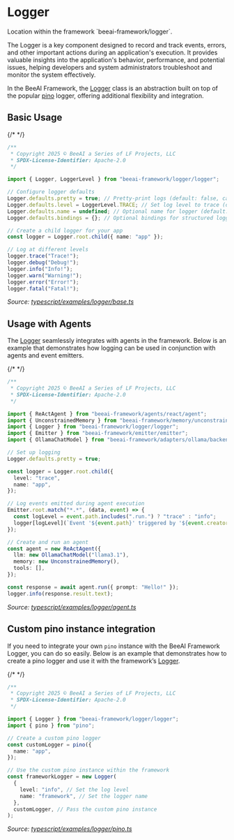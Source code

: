 # Logger

<Tip>
Location within the framework `beeai-framework/logger`.
</Tip>

The Logger is a key component designed to record and track events, errors, and other important actions during an application's execution. It provides valuable insights into the application's behavior, performance, and potential issues, helping developers and system administrators troubleshoot and monitor the system effectively.

In the BeeAI Framework, the [Logger](https://github.com/i-am-bee/beeai-framework/blob/main/typescript/src/logger/logger.ts) class is an abstraction built on top of the popular [pino](https://github.com/pinojs/pino) logger, offering additional flexibility and integration.

## Basic Usage

{/* <!-- embedme typescript/examples/logger/base.ts --> */}

```ts
/**
 * Copyright 2025 © BeeAI a Series of LF Projects, LLC
 * SPDX-License-Identifier: Apache-2.0
 */

import { Logger, LoggerLevel } from "beeai-framework/logger/logger";

// Configure logger defaults
Logger.defaults.pretty = true; // Pretty-print logs (default: false, can also be set via ENV: BEE_FRAMEWORK_LOG_PRETTY=true)
Logger.defaults.level = LoggerLevel.TRACE; // Set log level to trace (default: TRACE, can also be set via ENV: BEE_FRAMEWORK_LOG_LEVEL=trace)
Logger.defaults.name = undefined; // Optional name for logger (default: undefined)
Logger.defaults.bindings = {}; // Optional bindings for structured logging (default: empty)

// Create a child logger for your app
const logger = Logger.root.child({ name: "app" });

// Log at different levels
logger.trace("Trace!");
logger.debug("Debug!");
logger.info("Info!");
logger.warn("Warning!");
logger.error("Error!");
logger.fatal("Fatal!");

```

_Source: [typescript/examples/logger/base.ts](https://github.com/i-am-bee/beeai-framework/blob/main/typescript/examples/logger/base.ts)_

## Usage with Agents

The [Logger](https://github.com/i-am-bee/beeai-framework/blob/main/typescript/src/logger/logger.ts) seamlessly integrates with agents in the framework. Below is an example that demonstrates how logging can be used in conjunction with agents and event emitters.

{/* <!-- embedme typescript/examples/logger/agent.ts --> */}

```ts
/**
 * Copyright 2025 © BeeAI a Series of LF Projects, LLC
 * SPDX-License-Identifier: Apache-2.0
 */

import { ReActAgent } from "beeai-framework/agents/react/agent";
import { UnconstrainedMemory } from "beeai-framework/memory/unconstrainedMemory";
import { Logger } from "beeai-framework/logger/logger";
import { Emitter } from "beeai-framework/emitter/emitter";
import { OllamaChatModel } from "beeai-framework/adapters/ollama/backend/chat";

// Set up logging
Logger.defaults.pretty = true;

const logger = Logger.root.child({
  level: "trace",
  name: "app",
});

// Log events emitted during agent execution
Emitter.root.match("*.*", (data, event) => {
  const logLevel = event.path.includes(".run.") ? "trace" : "info";
  logger[logLevel](`Event '${event.path}' triggered by '${event.creator.constructor.name}'`);
});

// Create and run an agent
const agent = new ReActAgent({
  llm: new OllamaChatModel("llama3.1"),
  memory: new UnconstrainedMemory(),
  tools: [],
});

const response = await agent.run({ prompt: "Hello!" });
logger.info(response.result.text);

```

_Source: [typescript/examples/logger/agent.ts](https://github.com/i-am-bee/beeai-framework/blob/main/typescript/examples/logger/agent.ts)_

## Custom pino instance integration

If you need to integrate your own `pino` instance with the BeeAI Framework Logger, you can do so easily. Below is an example that demonstrates how to create a pino logger and use it with the framework’s [Logger](https://github.com/i-am-bee/beeai-framework/blob/main/typescript/src/logger/logger.ts).

{/* <!-- embedme typescript/examples/logger/pino.ts --> */}

```ts
/**
 * Copyright 2025 © BeeAI a Series of LF Projects, LLC
 * SPDX-License-Identifier: Apache-2.0
 */

import { Logger } from "beeai-framework/logger/logger";
import { pino } from "pino";

// Create a custom pino logger
const customLogger = pino({
  name: "app",
});

// Use the custom pino instance within the framework
const frameworkLogger = new Logger(
  {
    level: "info", // Set the log level
    name: "framework", // Set the logger name
  },
  customLogger, // Pass the custom pino instance
);

```

_Source: [typescript/examples/logger/pino.ts](https://github.com/i-am-bee/beeai-framework/blob/main/typescript/examples/logger/pino.ts)_
